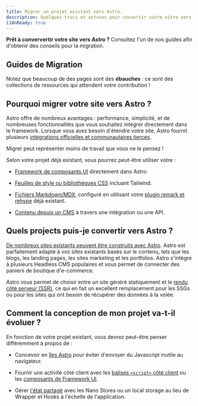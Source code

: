 ```yaml
---
title: Migrer un projet existant vers Astro.
description: Quelques trucs et astuces pour convertir votre vitre vers Astro.
i18nReady: true
---
```


**Prêt à conververtir votre site vers Astro ?** Consultez l'un de nos guides afin d'obtenir des conseils pour la migration.

## Guides de Migration

<MigrationGuidesNav />

Notez que beaucoup de des pages sont des **ébauches** : ce sont des collections de ressources qui attendent votre contribution !

## Pourquoi migrer votre site vers Astro ?

Astro offre de nombreux avantages : performance, simplicité, et de nombreuses fonctionnalités que vous souhaitez intégrer directement dans le framework. Lorsque vous avez besoin d'étendre votre site, Astro fournit plusieurs [intégrations officielles et communautaires tierces](https://astro.build/integrations).

Migrer peut représenter moins de travail que vous ne le pensez !


Selon votre projet déjà existant, vous pourrez peut-être utiliser votre :

- [Framework de composants UI](/fr/core-concepts/framework-components/) directement dans Astro. 

- [Feuilles de style ou bibliothèques CSS](/fr/guides/styling/) incluant Tailwind.

- [Fichiers Markdown/MDX](/fr/guides/markdown-content/), configuré en utilisant votre [plugin remark et rehype](/fr/guides/markdown-content/#configuration-de-markdown-et-mdx) déjà existant.

- [Contenu depuis un CMS](/fr/guides/cms/) à travers une intégration ou une API.

## Quels projects puis-je convertir vers Astro ?

[De nombreux sites existants peuvent être construits avec Astro](/fr/concepts/why-astro/). Astro est parfaitement adapté à vos sites existants basés sur le contenu, tels que les blogs, les landing pages, les sites marketing et les portfolios. Astro s'intègre à plusieurs Headless CMS populaires et vous permet de connecter des paniers de boutique d'e-commerce.

Astro vous permet de choisir entre un site généré statiquement et le [rendu côté serveur (SSR)](/fr/guides/server-side-rendering/), ce qui en fait un excellent remplacement pour les SSGs ou pour les sites qui ont besoin de récupérer des données à la volée.

## Comment la conception de mon projet va-t-il évoluer ?

En fonction de votre projet existant, vous devrez peut-être penser différemment à propos de :

- Concevoir en [îles Astro](/fr/concepts/islands/#quest-ce-quune-île-astro) pour éviter d'envoyer du Javascript inutile au navigateur.

- Fournir une activité côté client avec les [balises `<script>` côté client](/fr/guides/client-side-scripts/) ou les [composants de Framework UI](/fr/core-concepts/framework-components/).

- Gérer [l'état partagé](/fr/core-concepts/sharing-state/) avec les Nano Stores ou un local storage au lieu de Wrapper et Hooks à l'échelle de l'application.